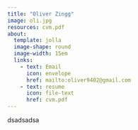 ```yaml
---
title: "Oliver Zingg"
image: oli.jpg
resources: cvm.pdf
about: 
  template: jolla
  image-shape: round
  image-width: 15em
  links:
    - text: Email
      icon: envelope
      href: mailto:oliver9402@gmail.com
    - text: resume
      icon: file-text
      href: cvm.pdf
---
```


dsadsadsa
